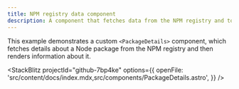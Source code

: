```yaml
---
title: NPM registry data component
description: A component that fetches data from the NPM registry and to display information about a Node package
---
```



This example demonstrates a custom `<PackageDetails>` component, which fetches details about a Node package from the NPM registry and then renders information about it.

<StackBlitz
	projectId="github-7bp4ke"
	options={{
		openFile: 'src/content/docs/index.mdx,src/components/PackageDetails.astro',
	}}
/>
